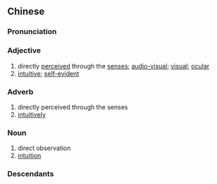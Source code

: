 {{also|直观|直観}}
==Chinese==
{{zh-forms|s=直观}}

===Pronunciation===
{{zh-pron
|m=zhíguān
|c=zik6 gun1
|mn=qz,xm,zz:ti̍t-koan
|cat=a,adv,n
}}

===Adjective===
{{zh-adj}}

# directly [[perceive]]d through the [[sense]]s; [[audio-visual]]; [[visual]]; [[ocular]]
# [[intuitive]]; [[self-evident]]

===Adverb===
{{zh-adv}}

# directly perceived through the senses
# [[intuitively]]

===Noun===
{{zh-noun}}

# direct observation
# [[intuition]]

===Descendants===
{{CJKV|直觀|s=直観|ちょっかん|직관|trực quan}}